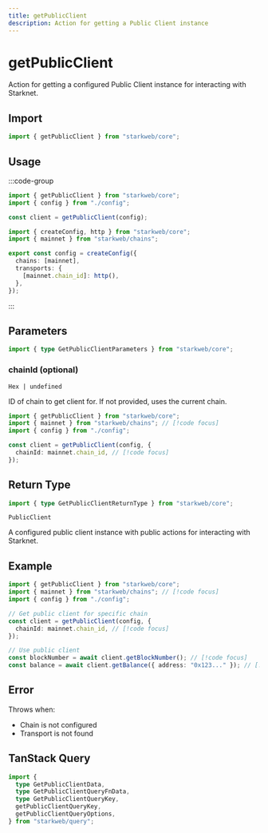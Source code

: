 ```yaml
---
title: getPublicClient
description: Action for getting a Public Client instance
---
```


# getPublicClient

Action for getting a configured Public Client instance for interacting with Starknet.

## Import

```ts
import { getPublicClient } from "starkweb/core";
```

## Usage

:::code-group

```ts [index.ts]
import { getPublicClient } from "starkweb/core";
import { config } from "./config";

const client = getPublicClient(config);
```

```ts [config.ts]
import { createConfig, http } from "starkweb/core";
import { mainnet } from "starkweb/chains";

export const config = createConfig({
  chains: [mainnet],
  transports: {
    [mainnet.chain_id]: http(),
  },
});
```

:::

## Parameters

```ts
import { type GetPublicClientParameters } from "starkweb/core";
```

### chainId (optional)

`Hex | undefined`

ID of chain to get client for. If not provided, uses the current chain.

```ts [index.ts]
import { getPublicClient } from "starkweb/core";
import { mainnet } from "starkweb/chains"; // [!code focus]
import { config } from "./config";

const client = getPublicClient(config, {
  chainId: mainnet.chain_id, // [!code focus]
});
```

## Return Type

```ts
import { type GetPublicClientReturnType } from "starkweb/core";
```

`PublicClient`

A configured public client instance with public actions for interacting with Starknet.

## Example

```ts [example.ts]
import { getPublicClient } from "starkweb/core";
import { mainnet } from "starkweb/chains"; // [!code focus]
import { config } from "./config";

// Get public client for specific chain
const client = getPublicClient(config, {
  chainId: mainnet.chain_id, // [!code focus]
});

// Use public client
const blockNumber = await client.getBlockNumber(); // [!code focus]
const balance = await client.getBalance({ address: "0x123..." }); // [!code focus]
```

## Error

Throws when:
- Chain is not configured
- Transport is not found

## TanStack Query

```ts
import {
  type GetPublicClientData,
  type GetPublicClientQueryFnData,
  type GetPublicClientQueryKey,
  getPublicClientQueryKey,
  getPublicClientQueryOptions,
} from "starkweb/query";
``` 